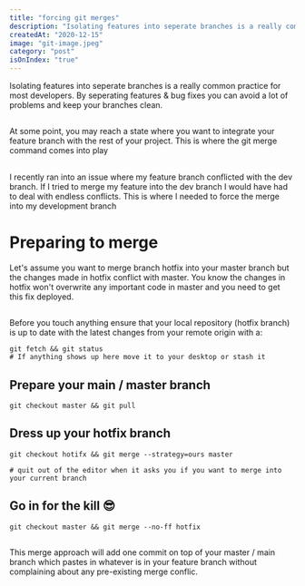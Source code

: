 ```yaml
---
title: "forcing git merges"
description: "Isolating features into seperate branches is a really common practice for most developers. By seperating features & bug fixes you can avoid a lot of problems and keep your branches clean."
createdAt: "2020-12-15"
image: "git-image.jpeg"
category: "post"
isOnIndex: "true"
---
```

Isolating features into seperate branches is a really common practice for most developers. By seperating features & bug fixes you can avoid a lot of problems and keep your branches clean.

##

At some point, you may reach a state where you want to integrate your feature branch with the rest of your project. This is where the git merge command comes into play

##

I recently ran into an issue where my feature branch conflicted with the dev branch. If I tried to merge my feature into the dev branch I would have had to deal with endless conflicts. This is where I needed to force the merge into my development branch

# Preparing to merge


Let's assume you want to merge branch hotfix into your master branch but the changes made in hotfix conflict with master. You know the changes in hotfix won't overwrite any important code in master and you need to get this fix deployed.


##

Before you touch anything ensure that your local repository (hotfix branch) is up to date with the latest changes from your remote origin with a:


```
git fetch && git status
# If anything shows up here move it to your desktop or stash it
```


## Prepare your main / master branch

```
git checkout master && git pull
```


## Dress up your hotfix branch


```
git checkout hotifx && git merge --strategy=ours master

# quit out of the editor when it asks you if you want to merge into your current branch
```

## Go in for the kill 😎


```
git checkout master && git merge --no-ff hotfix
```

##

This merge approach will add one commit on top of your master / main branch which pastes in whatever is in your feature branch without complaining about any pre-existing merge conflic.